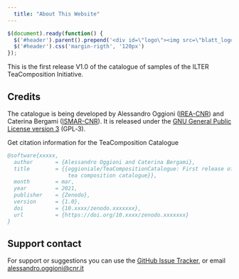 ```yaml
---
  title: "About This Website"
---
```

  
```js
$(document).ready(function() {
  $('#header').parent().prepend('<div id=\"logo\"><img src=\"blatt_logo.png\" style=\"position:absolute; top:0; right:250px; padding:20px; height:120px; top:33px;\"></div>');
  $('#header').css('margin-rigth', '120px')
});
```
  
This is the first release V1.0 of the catalogue of samples of the ILTER TeaComposition Initiative.
  
Credits
-------
The catalogue is being developed by Alessandro Oggioni ([IREA-CNR](http://www.irea.cnr.it){target="_blank"}) and Caterina Bergami ([ISMAR-CNR](http://www.ismar.cnr.it){target="_blank"}). It is released under the [GNU General Public License version 3](https://www.gnu.org/licenses/gpl-3.0.html){target="_blank"} (GPL‑3).

Get citation information for the TeaComposition Catalogue

``` bibtex
@software{xxxxx,
  author       = {Alessandro Oggioni and Caterina Bergami},
  title        = {{oggioniale/TeaCompositionCatalogue: First release of 
                   tea composition catalogue}},
  month        = mar,
  year         = 2021,
  publisher    = {Zenodo},
  version      = {1.0},
  doi          = {10.xxxx/zenodo.xxxxxxx},
  url          = {https://doi.org/10.xxxx/zenodo.xxxxxxx}
}
```


Support contact
---------------
For support or suggestions you can use the [GitHub Issue Tracker](https://github.com/oggioniale/TeaBagCatalogue/issues){target="_blank"}, or email [alessandro.oggioni@cnr.it](mailto:alessandro.oggioni@cnr.it){target="_blank"}
